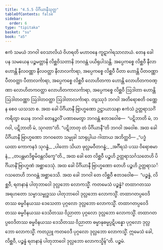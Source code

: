 ```yaml
---
title: "4.5.5 ပိင်္ဂိယာနီသုတ္တ"
tableOfContents: false
sidebar:
  order: 6
type: "tipitaka"
basket: "su"
book: "a5"
---
```



<DynamicBreadcrumb />

<Division number="195" book="a5">

<Paragraph number="1148" book="a5">
ဧကံ သမယံ ဘဂဝါ ဝေသာလိယံ ဝိဟရတိ မဟာဝနေ ကူဋာဂါရသာလာယံ. တေန ခေါ ပန သမယေန ပဉ္စမတ္တာနိ လိစ္ဆဝိသတာနိ ဘဂဝန္တံ ပယိရုပါသန္တိ. အပ္ပေကစ္စေ လိစ္ဆဝီ နီလာ ဟောန္တိ နီလဝဏ္ဏာ နီလဝတ္ထာ နီလာလင်္ကာရာ, အပ္ပေကစ္စေ လိစ္ဆဝီ ပီတာ ဟောန္တိ ပီတဝဏ္ဏာ ပီတဝတ္ထာ ပီတာလင်္ကာရာ, အပ္ပေကစ္စေ လိစ္ဆဝီ လောဟိတကာ ဟောန္တိ လောဟိတကဝဏ္ဏာ လောဟိတကဝတ္ထာ လောဟိတကာလင်္ကာရာ, အပ္ပေကစ္စေ လိစ္ဆဝီ ဩဒါတာ ဟောန္တိ ဩဒါတဝဏ္ဏာ ဩဒါတဝတ္ထာ ဩဒါတာလင်္ကာရာ. တျဿုဒံ ဘဂဝါ အတိရောစတိ ဝဏ္ဏေန စေဝ ယသသာ စ.
</Paragraph>

<Paragraph number="1149" book="a5">
အထ ခေါ ပိင်္ဂိယာနီ ဗြာဟ္မဏော ဥဋ္ဌာယာသနာ ဧကံသံ ဥတ္တရာသင်္ဂံ ကရိတွာ ယေန ဘဂဝါ တေနဉ္ဇလိံ ပဏာမေတွာ ဘဂဝန္တံ ဧတဒဝေါစ—  “ပဋိဘာတိ မံ, ဘဂဝါ, ပဋိဘာတိ မံ, သုဂတာ”တိ. “ပဋိဘာတု တံ ပိင်္ဂိယာနီ”တိ ဘဂဝါ အဝေါစ. အထ ခေါ ပိင်္ဂိယာနီ ဗြာဟ္မဏော ဘဂဝတော သမ္မုခါ သာရုပ္ပါယ ဂါထာယ အဘိတ္ထဝိ—
</Paragraph>

<Paragraph number="1150" type="verses" book="a5">
_“ပဒ္မံ ယထာ ကောကနဒံ သုဂန္ဓံ,_  
_ပါတော သိယာ ဖုလ္လမဝီတဂန္ဓံ;_  
_အင်္ဂီရသံ ပဿ ဝိရောစမာနံ,_  
_တပန္တမာဒိစ္စမိဝန္တလိက္ခေ”တိ._  

</Paragraph>

<Paragraph number="1151" book="a5">
အထ ခေါ တေ လိစ္ဆဝီ ပဉ္စဟိ ဥတ္တရာသင်္ဂသတေဟိ ပိင်္ဂိယာနိံ ဗြာဟ္မဏံ အစ္ဆာဒေသုံ. အထ ခေါ ပိင်္ဂိယာနီ ဗြာဟ္မဏော တေဟိ ပဉ္စဟိ ဥတ္တရာသင်္ဂသတေဟိ ဘဂဝန္တံ အစ္ဆာဒေသိ.
</Paragraph>

<Paragraph number="1152" book="a5">
အထ ခေါ ဘဂဝါ တေ လိစ္ဆဝီ ဧတဒဝေါစ—  “ပဉ္စန္နံ, လိစ္ဆဝီ, ရတနာနံ ပါတုဘာဝေါ ဒုလ္လဘော လောကသ္မိံ. ကတမေသံ ပဉ္စန္နံ? တထာဂတဿ အရဟတော သမ္မာသမ္ဗုဒ္ဓဿ ပါတုဘာဝေါ ဒုလ္လဘော လောကသ္မိံ. တထာဂတပ္ပဝေဒိတဿ ဓမ္မဝိနယဿ ဒေသေတာ ပုဂ္ဂလော ဒုလ္လဘော လောကသ္မိံ. တထာဂတပ္ပဝေဒိတဿ ဓမ္မဝိနယဿ ဒေသိတဿ ဝိညာတာ ပုဂ္ဂလော ဒုလ္လဘော လောကသ္မိံ. တထာဂတပ္ပဝေဒိတဿ ဓမ္မဝိနယဿ ဒေသိတဿ ဝိညာတာ ဓမ္မာနုဓမ္မပ္ပဋိပန္နော ပုဂ္ဂလော ဒုလ္လဘော လောကသ္မိံ. ကတညူ ကတဝေဒီ ပုဂ္ဂလော ဒုလ္လဘော လောကသ္မိံ. ဣမေသံ ခေါ, လိစ္ဆဝီ, ပဉ္စန္နံ ရတနာနံ ပါတုဘာဝေါ ဒုလ္လဘော လောကသ္မိန်”တိ.

</Paragraph>
</Division>

<Paragraph number="1153" type="center" book="a5">
ပဉ္စမံ.
</Paragraph>
